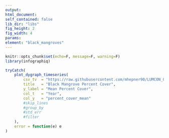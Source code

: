 ```yaml
---
output:
html_document:
self_contained: false
lib_dir: "libs"
fig_height: 2
fig_width: 4
params:
element: "black_mangroves"
---
```


```r
knitr::opts_chunk$set(echo=F, message=F, warning=F)
library(infographiq)
```

<base target="_parent">


```r
tryCatch(
    plot_dygraph_timeseries(
        csv_tv  = "https://raw.githubusercontent.com/mhepner90/LUMCON_ODOTCOMM18/master/prep/data/black_mangroves_summarized.csv",
        title   = "Black Mangrove Percent Cover",
        y_label = "Mean Percent Cover",
        col_t   = "Year",
        col_y   = "percent_cover_mean"
        #skip_lines
        #group_by  
        #std_err   
        #filter
    ),
    error = function(e) e
)
```
